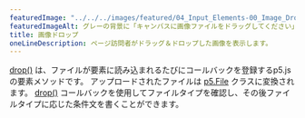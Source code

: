 ---
featuredImage: "../../../images/featured/04_Input_Elements-00_Image_Drop-thumbnail.png"
featuredImageAlt: グレーの背景に「キャンバスに画像ファイルをドラッグしてください」と書かれた白いテキスト。
title: 画像ドロップ
oneLineDescription: ページ訪問者がドラッグ＆ドロップした画像を表示します。
---

<a href="/reference/p5.Element/drop" target="_blank">drop()</a>
は、ファイルが要素に読み込まれるたびにコールバックを登録するp5.jsの要素メソッドです。
アップロードされたファイルは
<a href="/reference/p5/p5.File" target="_blank">p5.File</a> 
クラスに変換されます。 
<a href="/reference/p5.Element/drop" target="_blank">drop()</a> 
コールバックを使用してファイルタイプを確認し、その後ファイルタイプに応じた条件文を書くことができます。